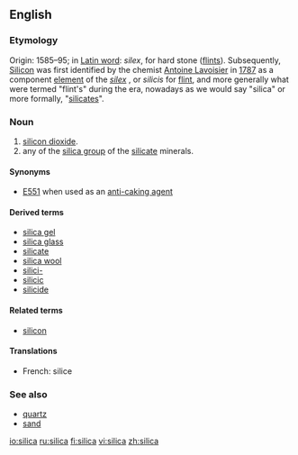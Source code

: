 ==English==

===Etymology===
Origin: 1585–95; in [[latin|Latin word]]: ''silex'', for hard stone ([[flint]]s). Subsequently, [[silicon|Silicon]] was first identified by the chemist [[w:Antoine Lavoisier|Antoine Lavoisier]] in [[w:1787|1787]] as a component [[element]] of the ''[[silex]]''<!-- refs (see the several @ http://dictionary.reference.com/browse/silex): esp. Dictionary.com Unabridged (v 1.1) - Cite This Source
si·lex      
–noun
flint; silica.
[Origin: 1585–95; < L silex, s. silic- hard stone, flint, boulder] -->, or ''silicis'' for [[flint]], and more generally what were termed "flint's" during the era, nowadays as we would say "silica" or more formally, "[[silicate]]s".

===Noun===
{{en-noun|-}}

# [[silicon dioxide]].
# any of the [[silica group]] of the [[silicate]] minerals.

====Synonyms====
*[[E551]] when used as an [[anti-caking agent]]

====Derived terms====
*[[silica gel]]
*[[silica glass]]
*[[silicate]]
*[[silica wool]]
*[[silici-]]
*[[silicic]]
*[[silicide]]

====Related terms====
*[[silicon]]

====Translations====
{{trans-top|silicon dioxide}}
*French: silice {{f}}
{{trans-mid}}
{{trans-bottom}}

{{trans-top|silica group of the silicate minerals}}
{{trans-mid}}
{{trans-bottom}}

===See also===
*[[quartz]]
*[[sand]]

[[io:silica]]
[[ru:silica]]
[[fi:silica]]
[[vi:silica]]
[[zh:silica]]